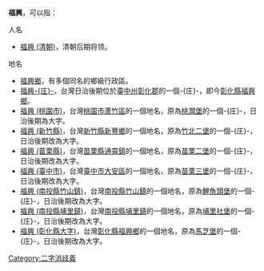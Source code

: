 {{noteTA
|1=zh-hans:庄; zh-hant:庄;
}}
'''福興'''，可以指： 
;人名
*[[福興_(清朝)|福興 (清朝)]]，清朝后期将领。
;地名
*[[福興鄉|福興鄉]]，有多個同名的鄉級行政區。
*[[福興庄|福興-{庄}-]]，台灣日治後期位於[[臺中州|臺中州]][[彰化郡|彰化郡]]的一個-{庄}-，即今[[彰化縣|彰化縣]][[福興鄉_(臺灣)|福興鄉]]。
*[[福興_(桃園市)|福興 (桃園市)]]，台灣[[桃園市|桃園市]][[蘆竹區|蘆竹區]]的一個地名，原為[[桃澗堡|桃澗堡]]的一個-{庄}-，日治後期為大字。
*[[福興_(新竹縣)|福興 (新竹縣)]]，台灣[[新竹縣|新竹縣]][[新豐鄉_(臺灣)|新豐鄉]]的一個地名，原為[[竹北二堡|竹北二堡]]的一個-{庄}-，日治後期改為大字。
*[[福興_(苗栗縣)|福興 (苗栗縣)]]，台灣[[苗栗縣|苗栗縣]][[通霄鎮|通霄鎮]]的一個地名，原為[[苗栗二堡|苗栗二堡]]的一個-{庄}-，日治後期改為大字。
*[[福興_(臺中市)|福興 (臺中市)]]，台灣[[臺中市|臺中市]][[大安區_(臺中市)|大安區]]的一個地名，原為[[苗栗三堡|苗栗三堡]]的一個-{庄}-，日治後期改為大字。
*[[福興_(南投縣竹山鎮)|福興 (南投縣竹山鎮)]]，台灣[[南投縣|南投縣]][[竹山鎮_(台灣)|竹山鎮]]的一個地名，原為[[鯉魚頭堡|鯉魚頭堡]]的一個-{庄}-，日治後期改為大字。
*[[福興_(南投縣埔里鎮)|福興 (南投縣埔里鎮)]]，台灣[[南投縣|南投縣]][[埔里鎮|埔里鎮]]的一個地名，原為[[埔里社堡|埔里社堡]]的一個-{庄}-，日治後期改為大字。
*[[福興_(彰化縣大字)|福興 (彰化縣大字)]]，台灣[[彰化縣|彰化縣]][[福興鄉_(臺灣)|福興鄉]]的一個地名，原為[[馬芝堡|馬芝堡]]的一個-{庄}-，日治後期改為大字。

[[Category:二字消歧義|Category:二字消歧義]]
{{disambig}}